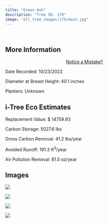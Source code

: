 ```yaml
---
title: "Green Ash"
description: "Tree ID: 179"
image: "all_tree_images/179/main.jpg"
---
```


<br>

## **More Information**
::: column-margin
<center><a class="button" href="https://forms.gle/W6f5nwYxrM33hF4f7">Notice a Mistake?</a></center>
:::


Date Recorded:  10/23/2022

Diameter at Breast Height:  40.1  inches

Planters:  Unknown

## **i-Tree Eco Estimates**


 Replacement Value: $ 14759.93

 Carbon Storage:  5027.6  lbs

 Gross Carbon Removal:  41.2  lbs/year

 Avoided Runoff:  191.3  ft<sup>3</sup>/year

 Air Pollution Removal:  81.5  oz/year

## **Images**


 ![](all_tree_images/179/IMG_7012.jpg)

 ![](all_tree_images/179/IMG_7013.jpg)

 ![](all_tree_images/179/IMG_7014.jpg)

 ![](all_tree_images/179/main.jpg)
